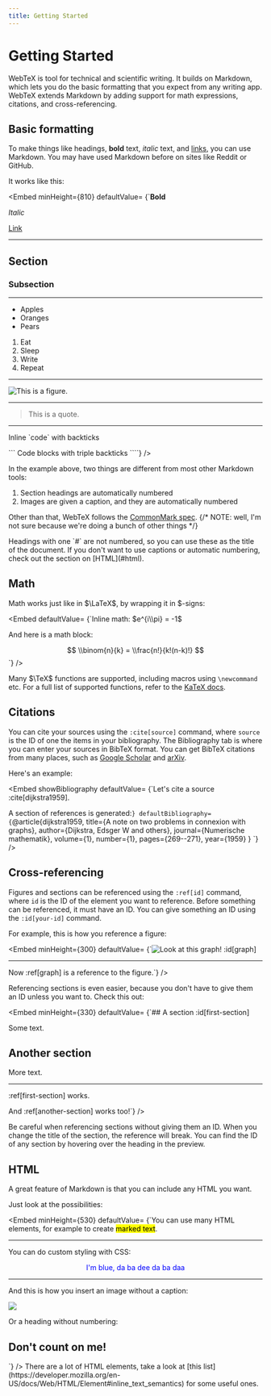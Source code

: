 ```yaml
---
title: Getting Started
---
```


# Getting Started

WebTeX is tool for technical and scientific writing. It builds on Markdown, which lets you do the basic formatting that you expect from any writing app. WebTeX extends Markdown by adding support for math expressions, citations, and cross-referencing.

## Basic formatting

To make things like headings, **bold** text, _italic_ text, and [links](#), you can use Markdown. You may have used Markdown before on sites like Reddit or GitHub.

It works like this:

<Embed 
  minHeight={810}
  defaultValue=
{`**Bold**

_Italic_

[Link](https://webtex.vercel.app/)

---

## Section

### Subsection

---

- Apples
- Oranges
- Pears

1. Eat
2. Sleep
3. Write
4. Repeat

---

![This is a figure.](/nickelback.jpg)

---

> This is a quote.

---

Inline \`code\` with backticks

\`\`\`
Code blocks with triple backticks
\`\`\``}
/>

In the example above, two things are different from most other Markdown tools:

1. Section headings are automatically numbered
2. Images are given a caption, and they are automatically numbered

Other than that, WebTeX follows the [CommonMark spec](https://commonmark.org/).
{/* NOTE: well, I'm not sure because we're doing a bunch of other things */}

<Callout>
  Headings with one `#` are not numbered, so you can use these as the title of
  the document.
</Callout>

<Callout>
  If you don't want to use captions or automatic numbering, check out the
  section on [HTML](#html).
</Callout>

## Math

Math works just like in $\LaTeX$, by wrapping it in $-signs:

<Embed defaultValue=
{`Inline math: $e^{i\\pi} = -1$

And here is a math block:

$$
\\binom{n}{k} = \\frac{n!}{k!(n-k)!}
$$`}
/>

Many $\TeX$ functions are supported, including macros using `\newcommand` etc. For a full list of supported functions, refer to the [KaTeX docs](https://katex.org/docs/supported.html).

## Citations

You can cite your sources using the `:cite[source]` command, where `source` is the ID of one the items in your bibliography. The Bibliography tab is where you can enter your sources in BibTeX format. You can get BibTeX citations from many places, such as [Google Scholar](https://scholar.google.com/) and [arXiv](https://arxiv.org/).

Here's an example:

<Embed
  showBibliography
  defaultValue=
{`Let's cite a source :cite[dijkstra1959].

A section of references is generated:`}
  defaultBibliography=
{`@article{dijkstra1959,
  title={A note on two problems in connexion with graphs},
  author={Dijkstra, Edsger W and others},
  journal={Numerische mathematik},
  volume={1},
  number={1},
  pages={269--271},
  year={1959}
}
`}
/>

## Cross-referencing

Figures and sections can be referenced using the `:ref[id]` command, where `id` is the ID of the element you want to reference. Before something can be referenced, it must have an ID. You can give something an ID using the `:id[your-id]` command.

For example, this is how you reference a figure:

<Embed
  minHeight={300}
  defaultValue=
{`![Look at this graph!](/nickelback.jpg) :id[graph]

---

Now :ref[graph] is a reference to the figure.`}
/>

Referencing sections is even easier, because you don't have to give them an ID unless you want to. Check this out:

<Embed
  minHeight={330}
  defaultValue=
{`## A section :id[first-section]

Some text.

## Another section

More text.

---

:ref[first-section] works.

And :ref[another-section] works too!`}
/>

<Callout variant="warning">
  Be careful when referencing sections without giving them an ID. When you change the title of the section, the reference will break.
</Callout>

<Callout>
  You can find the ID of any section by hovering over the heading in the preview.
</Callout>

## HTML

A great feature of Markdown is that you can include any HTML you want.

Just look at the possibilities:

<Embed
  minHeight={530}
  defaultValue=
{`You can use many HTML elements, for example to create <mark>marked text</mark>.

---

You can do custom styling with CSS:

<p style="color: blue; text-align: center;">I'm blue, da ba dee da ba daa</p>

---

And this is how you insert an image without a caption:

<img src="/nickelback.jpg">

Or a heading without numbering:

<h2>Don't count on me!</h2>
`}
/>

<Callout>
  There are a lot of HTML elements, take a look at [this list](https://developer.mozilla.org/en-US/docs/Web/HTML/Element#inline_text_semantics) for some useful ones.
</Callout>

